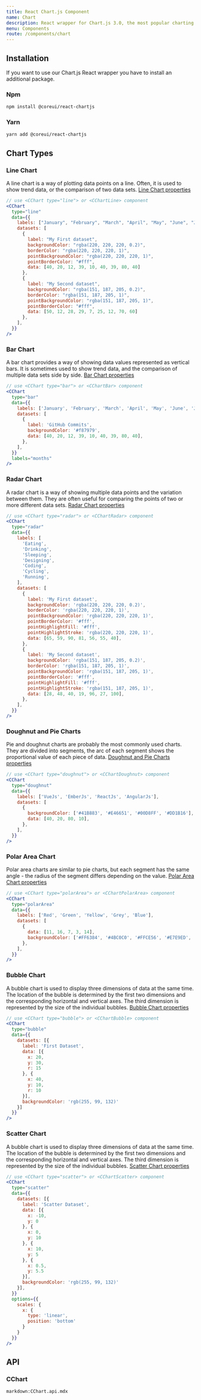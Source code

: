```yaml
---
title: React Chart.js Component
name: Chart
description: React wrapper for Chart.js 3.0, the most popular charting library.
menu: Components
route: /components/chart
---
```



## Installation

If you want to use our Chart.js React wrapper you have to install an additional package.

### Npm

```bash
npm install @coreui/react-chartjs
```

### Yarn

```bash
yarn add @coreui/react-chartjs
```

## Chart Types

### Line Chart

A line chart is a way of plotting data points on a line. Often, it is used to show trend data, or the comparison of two data sets. 
[Line Chart properties](https://www.chartjs.org/docs/latest/charts/line.html#dataset-properties)

<Example>
  <CChartLine
    wrapper={false}
    className="aaaaa"
    data={{
      labels: ["January", "February", "March", "April", "May", "June", "July"],
      datasets: [
        {
          label: "My First dataset",
          backgroundColor: "rgba(220, 220, 220, 0.2)",
          borderColor: "rgba(220, 220, 220, 1)",
          pointBackgroundColor: "rgba(220, 220, 220, 1)",
          pointBorderColor: "#fff",
          data: [40, 20, 12, 39, 10, 40, 39]
        },
        {
          label: "My Second dataset",
          backgroundColor: "rgba(151, 187, 205, 0.2)",
          borderColor: "rgba(151, 187, 205, 1)",
          pointBackgroundColor: "rgba(151, 187, 205, 1)",
          pointBorderColor: "#fff",
          data: [50, 12, 28, 29, 7, 25, 12]
        },
      ],
    }}
  />
</Example>

```jsx
// use <CChart type="line"> or <CChartLine> component
<CChart
  type="line" 
  data={{
    labels: ["January", "February", "March", "April", "May", "June", "July"],
    datasets: [
      {
        label: "My First dataset",
        backgroundColor: "rgba(220, 220, 220, 0.2)",
        borderColor: "rgba(220, 220, 220, 1)",
        pointBackgroundColor: "rgba(220, 220, 220, 1)",
        pointBorderColor: "#fff",
        data: [40, 20, 12, 39, 10, 40, 39, 80, 40]
      },
      {
        label: "My Second dataset",
        backgroundColor: "rgba(151, 187, 205, 0.2)",
        borderColor: "rgba(151, 187, 205, 1)",
        pointBackgroundColor: "rgba(151, 187, 205, 1)",
        pointBorderColor: "#fff",
        data: [50, 12, 28, 29, 7, 25, 12, 70, 60]
      },
    ],
  }}
/>
```

### Bar Chart

A bar chart provides a way of showing data values represented as vertical bars. It is sometimes used to show trend data, and the comparison of multiple data sets side by side. [Bar Chart properties](https://www.chartjs.org/docs/latest/charts/bar.html#dataset-properties)

<Example>
  <CChartBar
    data={{
      labels: ['January', 'February', 'March', 'April', 'May', 'June', 'July'],
      datasets: [
        {
          label: 'GitHub Commits',
          backgroundColor: '#f87979',
          data: [40, 20, 12, 39, 10, 40, 39, 80, 40],
        },
      ],
    }}
    labels="months"
  />
</Example>

```jsx
// use <CChart type="bar"> or <CChartBar> component
<CChart
  type="bar"
  data={{
    labels: ['January', 'February', 'March', 'April', 'May', 'June', 'July'],
    datasets: [
      {
        label: 'GitHub Commits',
        backgroundColor: '#f87979',
        data: [40, 20, 12, 39, 10, 40, 39, 80, 40],
      },
    ],
  }}
  labels="months"
/>
```

### Radar Chart

A radar chart is a way of showing multiple data points and the variation between them. They are often useful for comparing the points of two or more different data sets. [Radar Chart properties](https://www.chartjs.org/docs/latest/charts/radar.html#dataset-properties)

<Example>
  <CChartRadar
    data={{
      labels: [
        'Eating',
        'Drinking',
        'Sleeping',
        'Designing',
        'Coding',
        'Cycling',
        'Running',
      ],
      datasets: [
        {
          label: 'My First dataset',
          backgroundColor: 'rgba(220, 220, 220, 0.2)',
          borderColor: 'rgba(220, 220, 220, 1)',
          pointBackgroundColor: 'rgba(220, 220, 220, 1)',
          pointBorderColor: '#fff',
          pointHighlightFill: '#fff',
          pointHighlightStroke: 'rgba(220, 220, 220, 1)',
          data: [65, 59, 90, 81, 56, 55, 40],
        },
        {
          label: 'My Second dataset',
          backgroundColor: 'rgba(151, 187, 205, 0.2)',
          borderColor: 'rgba(151, 187, 205, 1)',
          pointBackgroundColor: 'rgba(151, 187, 205, 1)',
          pointBorderColor: '#fff',
          pointHighlightFill: '#fff',
          pointHighlightStroke: 'rgba(151, 187, 205, 1)',
          data: [28, 48, 40, 19, 96, 27, 100],
        },
      ],
    }}
  />
</Example>

```jsx
// use <CChart type="radar"> or <CChartRadar> component
<CChart 
  type="radar"
  data={{
    labels: [
      'Eating',
      'Drinking',
      'Sleeping',
      'Designing',
      'Coding',
      'Cycling',
      'Running',
    ],
    datasets: [
      {
        label: 'My First dataset',
        backgroundColor: 'rgba(220, 220, 220, 0.2)',
        borderColor: 'rgba(220, 220, 220, 1)',
        pointBackgroundColor: 'rgba(220, 220, 220, 1)',
        pointBorderColor: '#fff',
        pointHighlightFill: '#fff',
        pointHighlightStroke: 'rgba(220, 220, 220, 1)',
        data: [65, 59, 90, 81, 56, 55, 40],
      },
      {
        label: 'My Second dataset',
        backgroundColor: 'rgba(151, 187, 205, 0.2)',
        borderColor: 'rgba(151, 187, 205, 1)',
        pointBackgroundColor: 'rgba(151, 187, 205, 1)',
        pointBorderColor: '#fff',
        pointHighlightFill: '#fff',
        pointHighlightStroke: 'rgba(151, 187, 205, 1)',
        data: [28, 48, 40, 19, 96, 27, 100],
      },
    ],
  }}
/>
```

### Doughnut and Pie Charts

Pie and doughnut charts are probably the most commonly used charts. They are divided into segments, the arc of each segment shows the proportional value of each piece of data. [Doughnut and Pie Charts properties](https://www.chartjs.org/docs/latest/charts/doughnut.html#dataset-properties)

<Example>
  <CChartDoughnut
    data={{
      labels: ['VueJs', 'EmberJs', 'ReactJs', 'AngularJs'],
      datasets: [
        {
          backgroundColor: ['#41B883', '#E46651', '#00D8FF', '#DD1B16'],
          data: [40, 20, 80, 10],
        },
      ],
    }}
  />
</Example>

```jsx
// use <CChart type="doughnut"> or <CChartDoughnut> component
<CChart
  type="doughnut"
  data={{
    labels: ['VueJs', 'EmberJs', 'ReactJs', 'AngularJs'],
    datasets: [
      {
        backgroundColor: ['#41B883', '#E46651', '#00D8FF', '#DD1B16'],
        data: [40, 20, 80, 10],
      },
    ],
  }}
/>
```

### Polar Area Chart

Polar area charts are similar to pie charts, but each segment has the same angle - the radius of the segment differs depending on the value. [Polar Area Chart properties](https://www.chartjs.org/docs/latest/charts/polar.html#dataset-properties)

<Example>
  <CChartPolarArea
    data={{
      labels: ['Red', 'Green', 'Yellow', 'Grey', 'Blue'],
      datasets: [
        {
          data: [11, 16, 7, 3, 14],
          backgroundColor: ['#FF6384', '#4BC0C0', '#FFCE56', '#E7E9ED', '#36A2EB'],
        },
      ],
    }}
  />
</Example>

```jsx
// use <CChart type="polarArea"> or <CChartPolarArea> component
<CChart
  type="polarArea"
  data={{
    labels: ['Red', 'Green', 'Yellow', 'Grey', 'Blue'],
    datasets: [
      {
        data: [11, 16, 7, 3, 14],
        backgroundColor: ['#FF6384', '#4BC0C0', '#FFCE56', '#E7E9ED', '#36A2EB'],
      },
    ],
  }}
/>
```

### Bubble Chart

A bubble chart is used to display three dimensions of data at the same time. The location of the bubble is determined by the first two dimensions and the corresponding horizontal and vertical axes. The third dimension is represented by the size of the individual bubbles. [Bubble Chart properties](https://www.chartjs.org/docs/latest/charts/bubble.html#dataset-properties)

<Example>
  <CChartBubble
    data={{
      datasets: [{
        label: 'First Dataset',
        data: [{
          x: 20,
          y: 30,
          r: 15
        }, {
          x: 40,
          y: 10,
          r: 10
        }],
        backgroundColor: 'rgb(255, 99, 132)'
      }]
    }}
  />
</Example>

```jsx
// use <CChart type="bubble"> or <CChartBubble> component
<CChart
  type="bubble"
  data={{
    datasets: [{
      label: 'First Dataset',
      data: [{
        x: 20,
        y: 30,
        r: 15
      }, {
        x: 40,
        y: 10,
        r: 10
      }],
      backgroundColor: 'rgb(255, 99, 132)'
    }]
  }}
/>
```

### Scatter Chart

A bubble chart is used to display three dimensions of data at the same time. The location of the bubble is determined by the first two dimensions and the corresponding horizontal and vertical axes. The third dimension is represented by the size of the individual bubbles. [Scatter Chart properties](https://www.chartjs.org/docs/latest/charts/scatter.html#dataset-properties)

<Example>
  <CChartScatter
    data={{
      datasets: [{
        label: 'Scatter Dataset',
        data: [{
          x: -10,
          y: 0
        }, {
          x: 0,
          y: 10
        }, {
          x: 10,
          y: 5
        }, {
          x: 0.5,
          y: 5.5
        }],
        backgroundColor: 'rgb(255, 99, 132)'
      }],
    }}
    options={{
      scales: {
        x: {
          type: 'linear',
          position: 'bottom'
        }
      }
    }}
  />
</Example>

```jsx
// use <CChart type="scatter"> or <CChartScatter> component
<CChart
  type="scatter"
  data={{
    datasets: [{
      label: 'Scatter Dataset',
      data: [{
        x: -10,
        y: 0
      }, {
        x: 0,
        y: 10
      }, {
        x: 10,
        y: 5
      }, {
        x: 0.5,
        y: 5.5
      }],
      backgroundColor: 'rgb(255, 99, 132)'
    }],
  }}
  options={{
    scales: {
      x: {
        type: 'linear',
        position: 'bottom'
      }
    }
  }}
/>
```

## API

### CChart

`markdown:CChart.api.mdx`